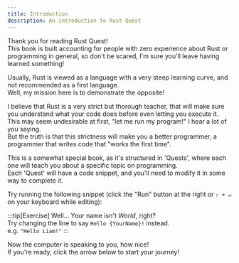 ```yaml
---
title: Introduction
description: An introduction to Rust Quest
---
```



Thank you for reading Rust Quest!  
This book is built accounting for people with zero experience about Rust or programming in general, so don't be scared, I'm sure you'll leave having learned something!

Usually, Rust is viewed as a language with a very steep learning curve, and not recommended as a first language.  
Well, my mission here is to demonstrate the opposite!

I believe that Rust is a very strict but thorough teacher, that will make sure you understand what your code does before even letting you execute it.  
This may seem undesirable at first, "let me run my program!" I hear a lot of you saying.  
But the truth is that this strictness will make you a better programmer, a programmer that writes code that "works the first time".

This is a somewhat special book, as it's structured in 'Quests', where each one will teach you about a specific topic on programming.  
Each 'Quest' will have a code snippet, and you'll need to modify it in some way to complete it.

Try running the following snippet (click the "Run" button at the right or `⇧ + ↵` on your keyboard while editing):

<QuestionCard>
  <CodeBlock client:only code={'println!("Hello World!")'} showLineNumbers={false} errorMsg={`Woops, something went wrong and the code does not compile!\nIf you've mistakenly messed up the code, click the "Reset" button to return it back to its original state.`} />
</QuestionCard>

:::tip[Exercise]
Well... Your name isn't _World_, right?  
Try changing the line to say `Hello {YourName}!` instead.  
e.g. `"Hello Liam!"`
:::

Now the computer is speaking to you, how nice!  
If you're ready, click the arrow below to start your journey!
